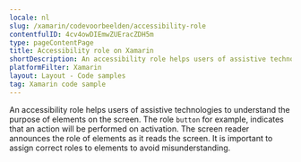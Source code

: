 ```yaml
---
locale: nl
slug: /xamarin/codevoorbeelden/accessibility-role
contentfulID: 4cv4owDIEmwZUEracZDH5m
type: pageContentPage
title: Accessibility role on Xamarin
shortDescription: An accessibility role helps users of assistive technologies to understand the purpose of elements on the screen.
platformFilter: Xamarin
layout: Layout - Code samples
tag: Xamarin code sample
---
```


An accessibility role helps users of assistive technologies to understand the purpose of elements on the screen. The role `button` for example, indicates that an action will be performed on activation. The screen reader announces the role of elements as it reads the screen. It is important to assign correct roles to elements to avoid misunderstanding.

<CodeSample id="accessibility-role" locale="nl" platform="xamarin"/>